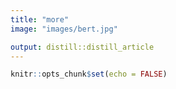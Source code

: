 ```yaml
---
title: "more"
image: "images/bert.jpg"

output: distill::distill_article
---
```



```r
knitr::opts_chunk$set(echo = FALSE)
```

